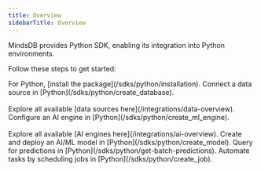 ```yaml
---
title: Overview
sidebarTitle: Overview
---
```


MindsDB provides Python SDK, enabling its integration into Python environments.

Follow these steps to get started:

<Steps>
  <Step title="Set up the development environment">
    For Python, [install the package](/sdks/python/installation).
  </Step>
  <Step title="Connect a data source">
    Connect a data source in [Python](/sdks/python/create_database).<br></br>
    Explore all available [data sources here](/integrations/data-overview).
  </Step>
  <Step title="Configure an AI engine">
    Configure an AI engine in [Python](/sdks/python/create_ml_engine).<br></br>
    Explore all available [AI engines here](/integrations/ai-overview).
  </Step>
  <Step title="Create and deploy an AI/ML model">
    Create and deploy an AI/ML model in [Python](/sdks/python/create_model).
  </Step>
  <Step title="Query for predictions">
    Query for predictions in [Python](/sdks/python/get-batch-predictions).
  </Step>
  <Step title="Automate customized workflows">
    Automate tasks by scheduling jobs in [Python](/sdks/python/create_job).
  </Step>
</Steps>
